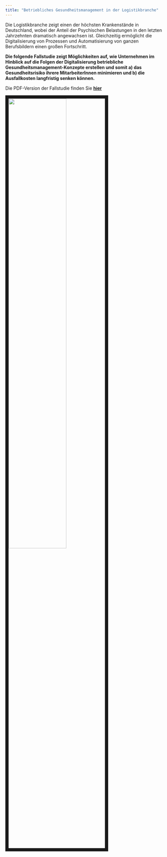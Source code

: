 ```yaml
---
title: "Betriebliches Gesundheitsmanagement in der Logistikbranche"
---
```

Die Logistikbranche zeigt einen der höchsten Krankenstände in Deutschland, wobei der Anteil der Psychischen Belastungen in den letzten Jahrzehnten dramatisch angewachsen ist. Gleichzeitig ermöglicht die Digitalisierung von Prozessen und Automatisierung von ganzen Berufsbildern einen großen Fortschritt. 

**Die folgende Fallstudie zeigt Möglichkeiten auf, wie Unternehmen im Hinblick auf die Folgen der Digitalisierung betriebliche Gesundheitsmanagement-Konzepte erstellen und somit a) das Gesundheitsrisiko ihrere MitarbeiterInnen minimieren und b) die Ausfallkosten langfristig senken können.**

Die PDF-Version der Fallstudie finden Sie **[hier](Betriebliches Gesundheitsmanagement in der Logistikbranche; Koch, Marschall, Hestermann.pdf)**



<img src="images/InhaltsverzeichnisBGM.PNG" style="width:60%; border:10px solid; margin-right: 20px" align="left">
